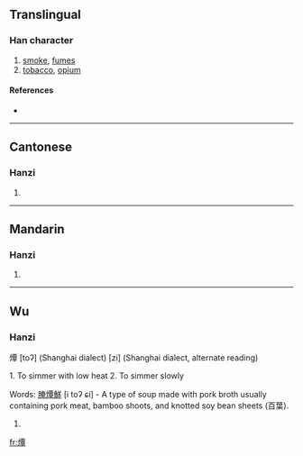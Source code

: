 ==Translingual==

===Han character===
{{Han char|rn=86|rad=火|as=12|sn=16|four=9184<sub>6</sub>|canj=火一田十 (FMWJ)}}

# [[smoke]], [[fumes]]
# [[tobacco]], [[opium]]

====References====
* {{Han ref|kx=0682.040|dkj=19391|dj=1094.050|hdz=32232.130|uh=71C2|ud=29122|bh=EA48|bd=59976}}

----

==Cantonese==

===Hanzi===
{{yue-hanzi|jyut=|y=taam4}}

# {{defn|Cantonese}}

----

==Mandarin==

===Hanzi===
{{cmn-hanzi|pin=[[qián]] ([[qian2]])|wg=ch'ien<sup>2</sup>}}

# {{defn|Mandarin}}

----

==Wu==

===Hanzi===
燂 [toʔ] (Shanghai dialect)
[zi] (Shanghai dialect, alternate reading)

1. To simmer with low heat
2. To simmer slowly

Words:
[[腌燂鮮]] [i toʔ ɕi] - A type of soup made with pork broth usually containing pork meat, bamboo shoots, and knotted soy bean sheets (百葉).
# {{defn|Wu}}

[[fr:燂]]